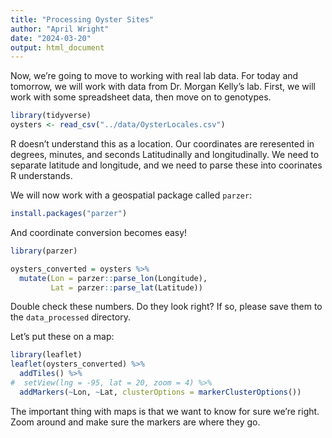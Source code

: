 ```yaml
---
title: "Processing Oyster Sites"
author: "April Wright"
date: "2024-03-20"
output: html_document
---
```


Now, we're going to move to working with real lab data. For today and tomorrow, we will work with data from Dr. Morgan Kelly's lab. First, we will work with some spreadsheet data, then move on to genotypes.

```r
library(tidyverse)
oysters <- read_csv("../data/OysterLocales.csv")
```

R doesn't understand this as a location. Our coordinates are reresented in degrees, minutes, and seconds Latitudinally and longitudinally. We need to separate latitude and longitude, and we need to parse these into coorinates R understands. 

We will now work with a geospatial package called `parzer`:

```r

install.packages("parzer")

```


And coordinate conversion becomes easy!
```r

library(parzer)

oysters_converted = oysters %>%
  mutate(Lon = parzer::parse_lon(Longitude),
         Lat = parzer::parse_lat(Latitude))

```

Double check these numbers. Do they look right? If so, please save them to the `data_processed` directory.

Let's put these on a map:

```r
library(leaflet)
leaflet(oysters_converted) %>%
  addTiles() %>% 
#  setView(lng = -95, lat = 20, zoom = 4) %>% 
  addMarkers(~Lon, ~Lat, clusterOptions = markerClusterOptions())
```
The important thing with maps is that we want to know for sure we're right. Zoom around and make sure the markers are where they go.